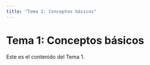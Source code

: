 ```yaml
---
title: "Tema 1: Conceptos básicos"
---
```

# Tema 1: Conceptos básicos

Este es el contenido del Tema 1.

